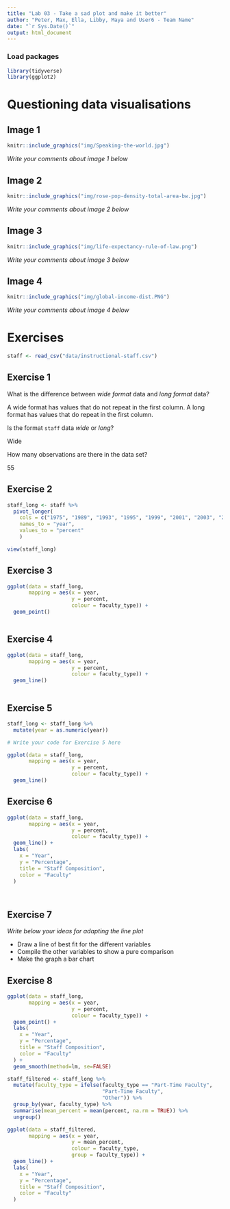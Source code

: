 ```yaml
---
title: "Lab 03 - Take a sad plot and make it better"
author: "Peter, Max, Ella, Libby, Maya and User6 - Team Name"
date: "`r Sys.Date()`"
output: html_document
---
```


### Load packages

```r
library(tidyverse)
library(ggplot2)
```


# Questioning data visualisations

## Image 1

```r
knitr::include_graphics("img/Speaking-the-world.jpg")
```

_Write your comments about image 1 below_





## Image 2

```r
knitr::include_graphics("img/rose-pop-density-total-area-bw.jpg")
```

_Write your comments about image 2 below_




## Image 3

```r
knitr::include_graphics("img/life-expectancy-rule-of-law.png")
```

_Write your comments about image 3 below_




## Image 4

```r
knitr::include_graphics("img/global-income-dist.PNG")
```

_Write your comments about image 4 below_





# Exercises

```r
staff <- read_csv("data/instructional-staff.csv")
```


## Exercise 1

What is the difference between *wide format* data and *long format* data?

A wide format has values that do not repeat in the first column. A long format has values that do repeat in the first column.

Is the format `staff` data *wide* or *long*?

Wide 

How many observations are there in the data set?

55


## Exercise 2

```r

staff_long <- staff %>%
  pivot_longer(
    cols = c("1975", "1989", "1993", "1995", "1999", "2001", "2003", "2005", "2007", "2009", "2011"), 
    names_to = "year",
    values_to = "percent"
    )

view(staff_long)

```


## Exercise 3

```r

ggplot(data = staff_long,
       mapping = aes(x = year, 
                     y = percent,
                     colour = faculty_type)) +
  geom_point()



```

## Exercise 4

```r
ggplot(data = staff_long,
       mapping = aes(x = year, 
                     y = percent,
                     colour = faculty_type)) +
  geom_line()



```

## Exercise 5

```r


staff_long <- staff_long %>%
  mutate(year = as.numeric(year))

```


```r
# Write your code for Exercise 5 here

ggplot(data = staff_long,
       mapping = aes(x = year, 
                     y = percent,
                     colour = faculty_type)) +
  geom_line()

```

## Exercise 6

```r
ggplot(data = staff_long,
       mapping = aes(x = year, 
                     y = percent,
                     colour = faculty_type)) +
  geom_line() + 
  labs(
    x = "Year",
    y = "Percentage",
    title = "Staff Composition",
    color = "Faculty"
  )




```

## Exercise 7

_Write below your ideas for adapting the line plot_

* Draw a line of best fit for the different variables
* Compile the other variables to show a pure comparison
* Make the graph a bar chart


## Exercise 8

```r

ggplot(data = staff_long,
       mapping = aes(x = year, 
                     y = percent,
                     colour = faculty_type)) +
  geom_point() + 
  labs(
    x = "Year",
    y = "Percentage",
    title = "Staff Composition",
    color = "Faculty"
  ) +
  geom_smooth(method=lm, se=FALSE)

```

```r

staff_filtered <- staff_long %>%
  mutate(faculty_type = ifelse(faculty_type == "Part-Time Faculty", 
                               "Part-Time Faculty", 
                               "Other")) %>%
  group_by(year, faculty_type) %>%
  summarise(mean_percent = mean(percent, na.rm = TRUE)) %>%
  ungroup()

ggplot(data = staff_filtered,
       mapping = aes(x = year, 
                     y = mean_percent,
                     colour = faculty_type,
                     group = faculty_type)) +
  geom_line() + 
  labs(
    x = "Year",
    y = "Percentage",
    title = "Staff Composition",
    color = "Faculty"
  )


```
